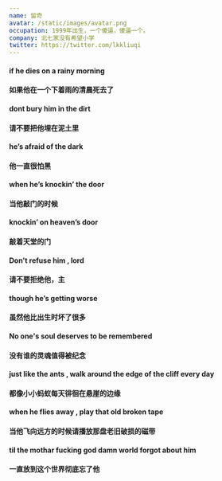 ```yaml
---
name: 留奇
avatar: /static/images/avatar.png
occupation: 1999年出生，一个傻逼，傻逼一个。
company: 北七家没有希望小学
twitter: https://twitter.com/lkkliuqi
---
```


#### if he dies on a rainy morning

#### 如果他在一个下着雨的清晨死去了

#### dont bury him in the dirt

#### 请不要把他埋在泥土里

#### he’s afraid of the dark

#### 他一直很怕黑

#### when he’s knockin’ the door

#### 当他敲门的时候

#### knockin’ on heaven’s door

#### 敲着天堂的门

#### Don't refuse him , lord

#### 请不要拒绝他，主

#### though he’s getting worse

#### 虽然他比出生时坏了很多

#### No one's soul deserves to be remembered

#### 没有谁的灵魂值得被纪念

#### just like the ants , walk around the edge of the cliff every day

#### 都像小小蚂蚁每天徘徊在悬崖的边缘

#### when he flies away , play that old broken tape

#### 当他飞向远方的时候请播放那盘老旧破损的磁带

#### til the mothar fucking god damn world forgot about him

#### 一直放到这个世界彻底忘了他

